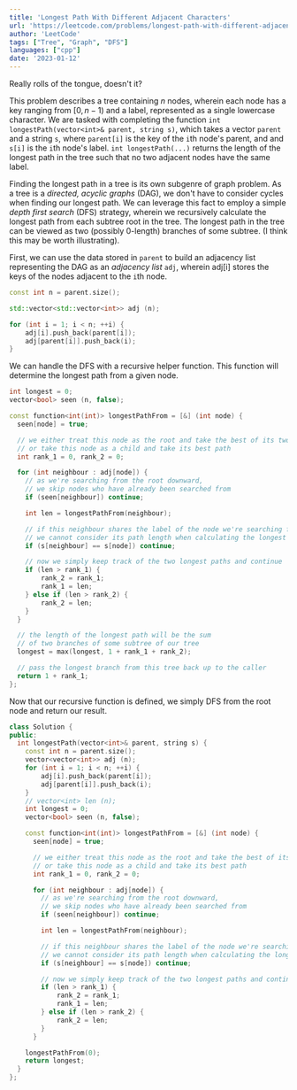 ```yaml
---
title: 'Longest Path With Different Adjacent Characters'
url: 'https://leetcode.com/problems/longest-path-with-different-adjacent-characters/'
author: 'LeetCode'
tags: ["Tree", "Graph", "DFS"] 
languages: ["cpp"]
date: '2023-01-12'
---
```

Really rolls of the tongue, doesn't it?

This problem describes a tree containing $n$ nodes, wherein each node has a key ranging from $[0, n-1)$ and a label, represented as a single lowercase character.
We are tasked with completing the function `int longestPath(vector<int>& parent, string s)`, which takes
a vector `parent` and a string `s`, where `parent[i]` is the key of the `i`th node's parent, and and `s[i]` is the `i`th node's label.
`int longestPath(...)` returns the length of the longest path in the tree such that no two adjacent nodes have the same label.

Finding the longest path in a tree is its own subgenre of graph problem.
As a tree is a *directed, acyclic graphs* (DAG), we don't have to consider cycles when finding our longest path.
We can leverage this fact to employ a simple *depth first search* (DFS) strategy, wherein we recursively calculate
the longest path from each subtree root in the tree. The longest path in the tree can be viewed as two (possibly 0-length) branches
of some subtree. (I think this may be worth illustrating).

First, we can use the data stored in `parent` to build an adjacency list representing the DAG as an *adjacency list* `adj`,
wherein adj[i] stores the keys of the nodes adjacent to the `i`th node.

```cpp
const int n = parent.size();

std::vector<std::vector<int>> adj (n);

for (int i = 1; i < n; ++i) {
    adj[i].push_back(parent[i]);
    adj[parent[i]].push_back(i);
}
```

We can handle the DFS with a recursive helper function. This function will determine the longest path from a given node.
```cpp
int longest = 0;
vector<bool> seen (n, false);

const function<int(int)> longestPathFrom = [&] (int node) {
  seen[node] = true;

  // we either treat this node as the root and take the best of its two children,
  // or take this node as a child and take its best path
  int rank_1 = 0, rank_2 = 0;

  for (int neighbour : adj[node]) {
    // as we're searching from the root downward,
    // we skip nodes who have already been searched from
    if (seen[neighbour]) continue;

    int len = longestPathFrom(neighbour);

    // if this neighbour shares the label of the node we're searching from,
    // we cannot consider its path length when calculating the longest path.
    if (s[neighbour] == s[node]) continue;

    // now we simply keep track of the two longest paths and continue
    if (len > rank_1) {
        rank_2 = rank_1;
        rank_1 = len;
    } else if (len > rank_2) {
        rank_2 = len;
    }
  }

  // the length of the longest path will be the sum
  // of two branches of some subtree of our tree
  longest = max(longest, 1 + rank_1 + rank_2);

  // pass the longest branch from this tree back up to the caller
  return 1 + rank_1;
};
```

Now that our recursive function is defined, we simply DFS from the root node and return our result.

```cpp
class Solution {
public:
  int longestPath(vector<int>& parent, string s) {
    const int n = parent.size();
    vector<vector<int>> adj (n);
    for (int i = 1; i < n; ++i) {
        adj[i].push_back(parent[i]);
        adj[parent[i]].push_back(i);
    }
    // vector<int> len (n);
    int longest = 0;
    vector<bool> seen (n, false);

    const function<int(int)> longestPathFrom = [&] (int node) {
      seen[node] = true;

      // we either treat this node as the root and take the best of its two children,
      // or take this node as a child and take its best path
      int rank_1 = 0, rank_2 = 0;

      for (int neighbour : adj[node]) {
        // as we're searching from the root downward,
        // we skip nodes who have already been searched from
        if (seen[neighbour]) continue;

        int len = longestPathFrom(neighbour);

        // if this neighbour shares the label of the node we're searching from,
        // we cannot consider its path length when calculating the longest path.
        if (s[neighbour] == s[node]) continue;

        // now we simply keep track of the two longest paths and continue
        if (len > rank_1) {
            rank_2 = rank_1;
            rank_1 = len;
        } else if (len > rank_2) {
            rank_2 = len;
        }
      }

    longestPathFrom(0);
    return longest;
  }
};
```